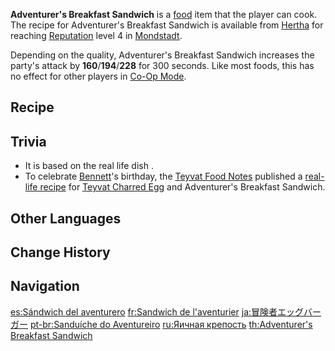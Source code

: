 {{Food Infobox
|id              = 108168
|name            = Adventurer's Breakfast Sandwich
|description     = A nutritious egg dish.
|desc_suspicious = The congealed mayonnaise is almost solid, and it is lined with tough ham and over-boiled egg. At least wolfing it down will make you full all the same.
|desc_basic      = Luxurious mayonnaise sits atop a lining of ham and poached egg toast. The smooth mouthfeel fills you with energy for the long road ahead, and is one of the Adventurers' Guild's top-rated breakfasts.
|desc_delicious  = The mayonnaise rises like the sun over the rippling poached egg's surface, and the exquisite mouthfeel really hits the spot. The unique salty flavor of the ham cuts right through the mix as well, like light parting the gathered clouds.
|type            = ATK-Boosting Dishes
|effectType      = ATK Up
|effect          = Increases all party members' ATK by (var1) for 300s.
|eff_att1        = ATK
|eff_suspicious1 = 160
|eff_basic1      = 194
|eff_delicious1  = 228
|quality         = 3
|variant         = 
|recipe          = Reach [[Reputation]] Level 4 in [[Mondstadt]]
}}
'''Adventurer's Breakfast Sandwich''' is a [[food]] item that the player can cook. The recipe for Adventurer's Breakfast Sandwich is available from [[Hertha]] for reaching [[Reputation]] level 4 in [[Mondstadt]].

Depending on the quality, Adventurer's Breakfast Sandwich increases the party's attack by '''160'''/'''194'''/'''228''' for 300 seconds. Like most foods, this has no effect for other players in [[Co-Op Mode]].

{{Special Dish|Mika|Surveyor's Breakfast Sandwich}}

==Recipe==
{{Recipe
|type = Cooking
|Bird Egg = 4
|Flour = 3
|Ham = 1
|sort = Bird Egg;Flour;Ham
}}

==Trivia==
*It is based on the real life dish {{w|Eggs Benedict}}.
*To celebrate [[Bennett]]'s birthday, the [[Teyvat Food Notes]] published a [https://ys.mihoyo.com/main/news/detail/14367 real-life recipe] for [[Teyvat Charred Egg]] and Adventurer's Breakfast Sandwich.

==Other Languages==
{{Other Languages
|en      = Adventurer's Breakfast Sandwich
|zhs     = 冒险家蛋堡
|zhs_rm  = Màoxiǎnjiā Dàn Bǎo
|zht     = 冒險家蛋堡
|zht_rm  = Màoxiǎnjiā Dàn Bǎo
|zh_tl   = Adventurer's Egg Burger
|ja      = 冒険者エッグバーガー
|ja_rm   = Boukensha Eggu Baagaa
|ja_tl   = Adventurer's Egg Burger
|ko      = 모험가 계란빵
|ko_tl   = Adventurer Egg Bread
|es      = Sándwich del aventurero
|es_tl   = Adventurer's Sandwich
|fr      = Sandwich de l'aventurier
|fr_tl   = Adventurer's Sandwich
|ru      = Яичная крепость
|ru_tl   = Egg Fortress
|th      = Adventurer's Breakfast Sandwich
|vi      = Trứng Ốp Nhà Mạo Hiểm
|vi_tl   = Adventurer's Poached Eggs
|de      = Verlorene Eier auf Brot
|de_tl   = Poached Eggs on Toast
|id      = Adventurer's Breakfast Sandwich
|pt      = Sanduíche do Aventureiro
|pt_tl   = Sandwich of the Adventurer
|tr      = Maceracının Sandviçi
|tr_tl   = 
|it      = Tramezzino dell'avventuriere
|it_tl   = Sandwich of the Adventurer
}}

==Change History==
{{Change History|1.1}}

==Navigation==
{{Food Navbox}}

[[es:Sándwich del aventurero]]
[[fr:Sandwich de l'aventurier]]
[[ja:冒険者エッグバーガー]]
[[pt-br:Sanduíche do Aventureiro]]
[[ru:Яичная крепость]]
[[th:Adventurer's Breakfast Sandwich]]